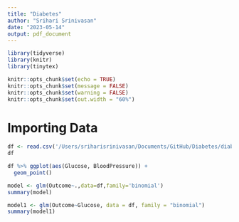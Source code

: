 ```yaml
---
title: "Diabetes"
author: "Srihari Srinivasan"
date: "2023-05-14"
output: pdf_document
---
```


```r
library(tidyverse)
library(knitr)
library(tinytex)

knitr::opts_chunk$set(echo = TRUE)
knitr::opts_chunk$set(message = FALSE)
knitr::opts_chunk$set(warning = FALSE)
knitr::opts_chunk$set(out.width = "60%")
```

# Importing Data

```r
df <- read.csv('/Users/sriharisrinivasan/Documents/GitHub/Diabetes/diabetes.csv')
df
```


```r
df %>% ggplot(aes(Glucose, BloodPressure)) + 
  geom_point()

model <- glm(Outcome~.,data=df,family='binomial')
summary(model)
```

```r
model1 <- glm(Outcome~Glucose, data = df, family = "binomial")
summary(model1)
```


